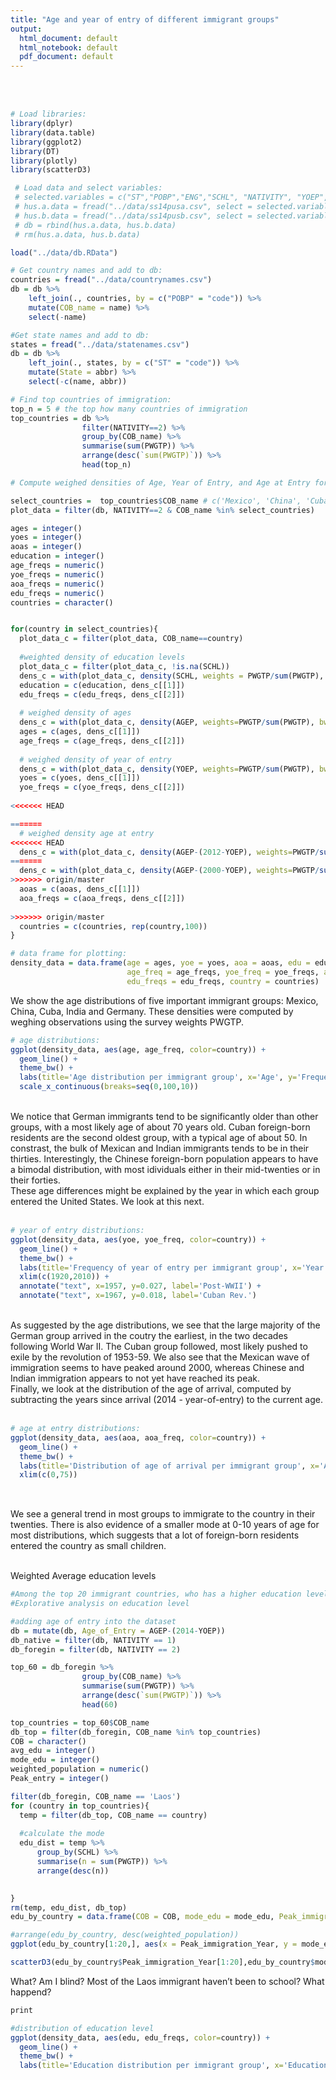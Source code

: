 ```yaml
---
title: "Age and year of entry of different immigrant groups"
output:
  html_document: default
  html_notebook: default
  pdf_document: default
---
```

\
\


```r
# Load libraries:
library(dplyr)
library(data.table)
library(ggplot2)
library(DT)
library(plotly)
library(scatterD3)
```

```r
 # Load data and select variables:
 # selected.variables = c("ST","POBP","ENG","SCHL", "NATIVITY", "YOEP", "AGEP", "PWGTP")
 # hus.a.data = fread("../data/ss14pusa.csv", select = selected.variables)
 # hus.b.data = fread("../data/ss14pusb.csv", select = selected.variables)
 # db = rbind(hus.a.data, hus.b.data)
 # rm(hus.a.data, hus.b.data)

load("../data/db.RData")

```


```r
# Get country names and add to db:
countries = fread("../data/countrynames.csv")
db = db %>%
    left_join(., countries, by = c("POBP" = "code")) %>%
    mutate(COB_name = name) %>%
    select(-name)

#Get state names and add to db:
states = fread("../data/statenames.csv")
db = db %>% 
    left_join(., states, by = c("ST" = "code")) %>%
    mutate(State = abbr) %>%
    select(-c(name, abbr))
```


```r
# Find top countries of immigration:
top_n = 5 # the top how many countries of immigration
top_countries = db %>% 
                filter(NATIVITY==2) %>%
                group_by(COB_name) %>%
                summarise(sum(PWGTP)) %>%
                arrange(desc(`sum(PWGTP)`)) %>%
                head(top_n)
```


```r
# Compute weighed densities of Age, Year of Entry, and Age at Entry for different immigrant groups. Weighing is done using survey weights PWGTP

select_countries =  top_countries$COB_name # c('Mexico', 'China', 'Cuba', 'India', 'Germany') #
plot_data = filter(db, NATIVITY==2 & COB_name %in% select_countries)

ages = integer()
yoes = integer()
aoas = integer()
education = integer()
age_freqs = numeric()
yoe_freqs = numeric()
aoa_freqs = numeric()
edu_freqs = numeric()
countries = character()


for(country in select_countries){
  plot_data_c = filter(plot_data, COB_name==country)
  
  #weighted density of education levels
  plot_data_c = filter(plot_data_c, !is.na(SCHL))
  dens_c = with(plot_data_c, density(SCHL, weights = PWGTP/sum(PWGTP), n = 100, from = 0, to = 25))
  education = c(education, dens_c[[1]])
  edu_freqs = c(edu_freqs, dens_c[[2]])
  
  # weighed density of ages
  dens_c = with(plot_data_c, density(AGEP, weights=PWGTP/sum(PWGTP), bw=4, n=100, from=0, to=100))
  ages = c(ages, dens_c[[1]])
  age_freqs = c(age_freqs, dens_c[[2]])
  
  # weighed density of year of entry
  dens_c = with(plot_data_c, density(YOEP, weights=PWGTP/sum(PWGTP), bw=3, n=100, from=1920, to=2020))
  yoes = c(yoes, dens_c[[1]])
  yoe_freqs = c(yoe_freqs, dens_c[[2]])
  
<<<<<<< HEAD

=======
  # weighed density age at entry
<<<<<<< HEAD
  dens_c = with(plot_data_c, density(AGEP-(2012-YOEP), weights=PWGTP/sum(PWGTP), bw=3, n=100, from=-10, to=100))
=======
  dens_c = with(plot_data_c, density(AGEP-(2000-YOEP), weights=PWGTP/sum(PWGTP), bw=3, n=100, from=-10, to=100))
>>>>>>> origin/master
  aoas = c(aoas, dens_c[[1]])
  aoa_freqs = c(aoa_freqs, dens_c[[2]])
  
>>>>>>> origin/master
  countries = c(countries, rep(country,100))
}

# data frame for plotting:
density_data = data.frame(age = ages, yoe = yoes, aoa = aoas, edu = education,
                          age_freq = age_freqs, yoe_freq = yoe_freqs, aoa_freq = aoa_freqs,
                          edu_freqs = edu_freqs, country = countries)
```

We show the age distributions of five important immigrant groups: Mexico, China, Cuba, India and Germany. These densities were computed by weghing observations using the survey weights PWGTP.

```r

# age distributions:
ggplot(density_data, aes(age, age_freq, color=country)) + 
  geom_line() +
  theme_bw() + 
  labs(title='Age distribution per immigrant group', x='Age', y='Frequency', color='Country') +
  scale_x_continuous(breaks=seq(0,100,10))
```
\
We notice that German immigrants tend to be significantly older than other groups, with a most likely age of about 70 years old. Cuban foreign-born residents are the second oldest group, with a typical age of about 50. In constrast, the bulk of Mexican and Indian immigrants tends to be in their thirties. Interestingly, the Chinese foreign-born population appears to have a bimodal distribution, with most idividuals either in their mid-twenties or in their forties. \
These age differences might be explained by the year in which each group entered the United States. We look at this next.
\
\

 
```r
# year of entry distributions:
ggplot(density_data, aes(yoe, yoe_freq, color=country)) + 
  geom_line() +
  theme_bw() + 
  labs(title='Frequency of year of entry per immigrant group', x='Year of entry', y='Frequency', color='Country') +
  xlim(c(1920,2010)) +
  annotate("text", x=1957, y=0.027, label='Post-WWII') +
  annotate("text", x=1967, y=0.018, label='Cuban Rev.') 
```
\
As suggested by the age distributions, we see that the large majority of the German group arrived in the coutry the earliest, in the two decades following World War II. The Cuban group followed, most likely pushed to exile by the revolution of 1953-59. We also see that the Mexican wave of immigration seems to have peaked around 2000, whereas Chinese and Indian immigration appears to not yet have reached its peak.\
Finally, we look at the distribution of the age of arrival, computed by subtracting the years since arrival (2014 - year-of-entry) to the current age.
\
\


```r
# age at entry distributions:
ggplot(density_data, aes(aoa, aoa_freq, color=country)) + 
  geom_line() +
  theme_bw() + 
  labs(title='Distribution of age of arrival per immigrant group', x='Age of arrival', y='Frequency', color='Country') +
  xlim(c(0,75)) 
 
```
\
We see a general trend in most groups to immigrate to the country in their twenties. There is also evidence of a smaller mode at 0-10 years of age for most distributions, which suggests that a lot of foreign-born residents entered the country as small children.

\
Weighted Average education levels
```r
#Among the top 20 immigrant countries, who has a higher education level
#Explorative analysis on education level

#adding age of entry into the dataset
db = mutate(db, Age_of_Entry = AGEP-(2014-YOEP))
db_native = filter(db, NATIVITY == 1)
db_foregin = filter(db, NATIVITY == 2)

top_60 = db_foregin %>% 
                group_by(COB_name) %>%
                summarise(sum(PWGTP)) %>%
                arrange(desc(`sum(PWGTP)`)) %>%
                head(60)

top_countries = top_60$COB_name
db_top = filter(db_foregin, COB_name %in% top_countries)
COB = character()
avg_edu = integer()
mode_edu = integer()
weighted_population = numeric()
Peak_entry = integer()

filter(db_foregin, COB_name == 'Laos')
for (country in top_countries){
  temp = filter(db_top, COB_name == country)
  
  #calculate the mode
  edu_dist = temp %>%
      group_by(SCHL) %>%
      summarise(n = sum(PWGTP)) %>%
      arrange(desc(n))
  

}
rm(temp, edu_dist, db_top)
edu_by_country = data.frame(COB = COB, mode_edu = mode_edu, Peak_immigration_Year = Peak_entry, weighted_population = weighted_population)

#arrange(edu_by_country, desc(weighted_population))
ggplot(edu_by_country[1:20,], aes(x = Peak_immigration_Year, y = mode_edu, color = COB)) + geom_point() + geom_jitter() + theme_bw() 

scatterD3(edu_by_country$Peak_immigration_Year[1:20],edu_by_country$mode_edu[1:20], col_var = edu_by_country$COB[1:20])

```

What? Am I blind? Most of the Laos immigrant haven't been to school? What happend?

```r
print
```

```r
#distribution of education level
ggplot(density_data, aes(edu, edu_freqs, color=country)) + 
  geom_line() +
  theme_bw() + 
  labs(title='Education distribution per immigrant group', x='Education', y='Frequency', color='Country')  + scale_x_continuous(labels = c('No School Completed','Grade 2','Grade 7','12th Grade','Associate degree','Doctorate degree')) + theme(axis.text.x = element_text(angle = 45, vjust = 0.7))
```

